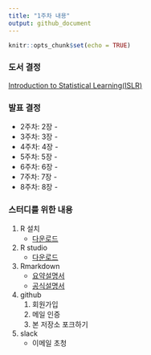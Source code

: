 ```yaml
---
title: "1주차 내용"
output: github_document
---
```


```r
knitr::opts_chunk$set(echo = TRUE)
```


### 도서 결정
[Introduction to Statistical Learning(ISLR)](http://www-bcf.usc.edu/~gareth/ISL/)

### 발표 결정

- 2주차: 2장 - 
- 3주차: 3장 - 
- 4주차: 4장 - 
- 5주차: 5장 - 
- 6주차: 6장 - 
- 7주차: 7장 - 
- 8주차: 8장 - 


### 스터디를 위한 내용

1. R 설치
    - [다운로드](https://www.r-project.org/)

1. R studio
    - [다운로드](https://www.rstudio.com/)

1. Rmarkdown
    - [요약설명서](https://www.rstudio.com/wp-content/uploads/2016/03/rmarkdown-cheatsheet-2.0.pdf)
    - [공식설명서](http://rmarkdown.rstudio.com/lesson-1.html)
  
1. github
    1. 회원가입
    1. 메일 인증
    1. 본 저장소 포크하기
  
1. slack
    - 이메일 초청
